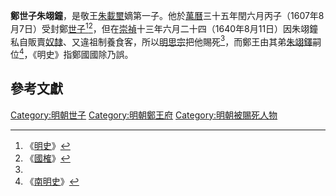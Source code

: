 '''鄭世子朱翊鐘'''{{BD|？||1640年|8月11日|catIdx=Z朱}}，是敬王[[朱載壐_(明鄭王)|朱載壐]]嫡第一子。他於[[萬曆|萬曆]]三十五年閏六月丙子（1607年8月7日）受封鄭[[世子|世子]]<ref>《[[明史|明史]]》</ref><ref name="gk">《[[國榷|國榷]]》</ref>，但在[[崇禎|崇禎]]十三年六月二十四（1640年8月11日）因朱翊鐘私自販賣[[奴隸|奴隸]]、又違祖制養食客，所以[[明思宗|明思宗]]把他賜死<ref name="gk"/>，而鄭王由其弟[[朱翊鐸_(鄭王)|朱翊鐸]]嗣位<ref>《[[南明史_(錢海岳)|南明史]]》</ref>，《明史》指鄭國國除乃誤。

==參考文獻==
<div class="references-small">
<references></references>
</div>

[[Category:明朝世子|Category:明朝世子]]
[[Category:明朝鄭王府|Category:明朝鄭王府]]
[[Category:明朝被賜死人物|Category:明朝被賜死人物]]